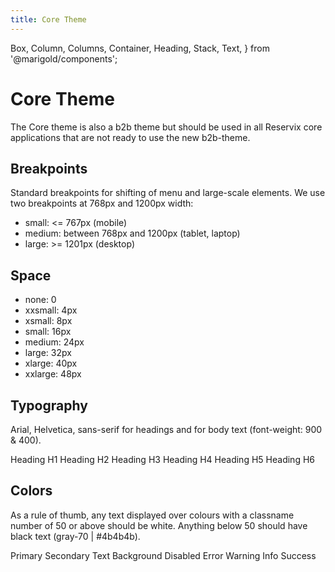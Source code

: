 ```yaml
---
title: Core Theme
---
```


  Box,
  Column,
  Columns,
  Container,
  Heading,
  Stack,
  Text,
} from '@marigold/components';

# Core Theme

The Core theme is also a b2b theme but should be used in all Reservix core applications that are not ready to use the new b2b-theme.

## Breakpoints

Standard breakpoints for shifting of menu and large-scale elements. We use two breakpoints at 768px and 1200px width:

- small: <= 767px (mobile)
- medium: between 768px and 1200px (tablet, laptop)
- large: >= 1201px (desktop)

## Space

- none: 0
- xxsmall: 4px
- xsmall: 8px
- small: 16px
- medium: 24px
- large: 32px
- xlarge: 40px
- xxlarge: 48px

## Typography

Arial, Helvetica, sans-serif for headings and for body text (font-weight: 900 & 400).

<Stack space={24}>
  <Heading as="h1" variant="h1">
    Heading H1
  </Heading>
  <Heading as="h2" variant="h2">
    Heading H2
  </Heading>
  <Heading as="h3" variant="h3">
    Heading H3
  </Heading>
  <Heading as="h4" variant="h4">
    Heading H4
  </Heading>
  <Heading as="h5" variant="h5">
    Heading H5
  </Heading>
  <Heading as="h6" variant="h6">
    Heading H6
  </Heading>
</Stack>

## Colors

As a rule of thumb, any text displayed over colours with a classname number of 50 or above should be white.
Anything below 50 should have black text (gray-70 | #4b4b4b).

<Box>
  <Columns>
    <Column width={2}>
      <Stack>
        <Box as={Container} bg="#fa8005" width="96px" height="24px" />
        <Box as={Container} bg="#4b4b4b" width="96px" height="24px" />
        <Box as={Container} bg="#511e04" width="96px" height="24px" />
        <Box as={Container} bg="#fafafa" width="96px" height="24px" />
        <Box as={Container} bg="#e3e3e3" width="96px" height="24px" />
        <Box as={Container} bg="#f33" width="96px" height="24px" />
        <Box as={Container} bg="#d80" width="96px" height="24px" />
        <Box as={Container} bg="#008" width="96px" height="24px" />
        <Box as={Container} bg="#080" width="96px" height="24px" />
      </Stack>
    </Column>
    <Column width={6}>
      <Stack>
        <Text>Primary</Text>
        <Text>Secondary</Text>
        <Text>Text</Text>
        <Text>Background</Text>
        <Text>Disabled</Text>
        <Text>Error</Text>
        <Text>Warning</Text>
        <Text>Info</Text>
        <Text>Success</Text>
      </Stack>
    </Column>
  </Columns>
</Box>
